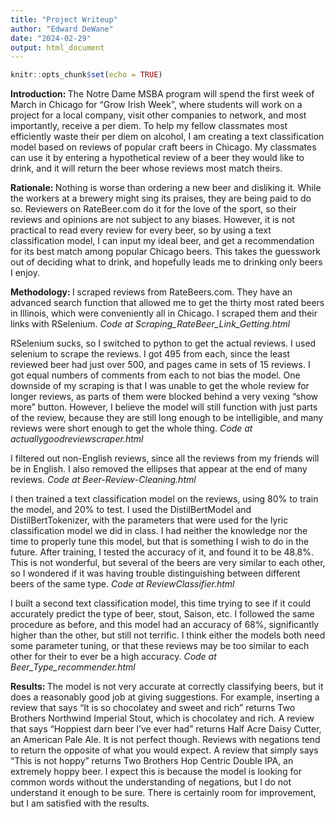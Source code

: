 ```yaml
---
title: "Project Writeup"
author: "Edward DeWane"
date: "2024-02-29"
output: html_document
---
```


```r
knitr::opts_chunk$set(echo = TRUE)
```


**Introduction: **
	The Notre Dame MSBA program will spend the first week of March in Chicago for “Grow Irish Week”, where students will work on a project for a local company, visit other companies to network, and most importantly, receive a per diem. To help my fellow classmates most efficiently waste their per diem on alcohol, I am creating a text classification model based on reviews of popular craft beers in Chicago. My classmates can use it by entering a hypothetical review of a beer they would like to drink, and it will return the beer whose reviews most match theirs. 
	
**Rationale: **
	Nothing is worse than ordering a new beer and disliking it. While the workers at a brewery might sing its praises, they are being paid to do so. Reviewers on RateBeer.com do it for the love of the sport, so their reviews and opinions are not subject to any biases. However, it is not practical to read every review for every beer, so by using a text classification model, I can input my ideal beer, and get a recommendation for its best match among popular Chicago beers. This takes the guesswork out of deciding what to drink, and hopefully leads me to drinking only beers I enjoy.

**Methodology: **
  I scraped reviews from RateBeers.com. They have an advanced search function that allowed me to get the thirty most rated beers in Illinois, which were conveniently all in Chicago. I scraped them and their links with RSelenium. *Code at Scraping_RateBeer_Link_Getting.html*
  
  RSelenium sucks, so I switched to python to get the actual reviews. I used selenium to scrape the reviews. I got 495 from each, since the least reviewed beer had just over 500, and pages came in sets of 15 reviews. I got equal numbers of comments from each to not bias the model. One downside of my scraping is that I was unable to get the whole review for longer reviews, as parts of them were blocked behind a very vexing “show more” button. However, I believe the model will still function with just parts of the review, because they are still long enough to be intelligible, and many reviews were short enough to get the whole thing. *Code at actuallygoodreviewscraper.html*
  
  I filtered out non-English reviews, since all the reviews from my friends will be in English. I also removed the ellipses that appear at the end of many reviews. *Code at Beer-Review-Cleaning.html*
  
  I then trained a text classification model on the reviews, using 80% to train the model, and 20% to test. I used the DistilBertModel and DistilBertTokenizer, with the parameters that were used for the lyric classification model we did in class. I had neither the knowledge nor the time to properly tune this model, but that is something I wish to do in the future. After training, I tested the accuracy of it, and found it to be 48.8%. This is not wonderful, but several of the beers are very similar to each other, so I wondered if it was having trouble distinguishing between different beers of the same type. *Code at ReviewClassifier.html*
  
  I built a second text classification model, this time trying to see if it could accurately predict the type of beer, stout, Saison, etc. I followed the same procedure as before, and this model had an accuracy of 68%, significantly higher than the other, but still not terrific. I think either the models both need some parameter tuning, or that these reviews may be too similar to each other for their to ever be a high accuracy. *Code at Beer_Type_recommender.html*
  
**Results: **
	The model is not very accurate at correctly classifying beers, but it does a reasonably good job at giving suggestions. For example, inserting a review that says “It is so chocolatey and sweet and rich” returns Two Brothers Northwind Imperial Stout, which is chocolatey and rich. A review that says “Hoppiest darn beer I’ve ever had” returns Half Acre Daisy Cutter, an American Pale Ale. It is not perfect though. Reviews with negations tend to return the opposite of what you would expect. A review that simply says “This is not hoppy” returns Two Brothers Hop Centric Double IPA, an extremely hoppy beer. I expect this is because the model is looking for common words without the understanding of negations, but I do not understand it enough to be sure. There is certainly room for improvement, but I am satisfied with the results.
